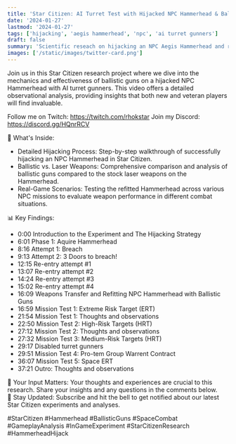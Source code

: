 ```yaml
---
title: 'Star Citizen: AI Turret Test with Hijacked NPC Hammerhead & Ballistics'
date: '2024-01-27'
lastmod: '2024-01-27'
tags: ['hijacking', 'aegis hammerhead', 'npc', 'ai turret gunners']
draft: false
summary: 'Scientific reseach on hijacking an NPC Aegis Hammerhead and refitted with ballistic guns for AI turrent gunner use and effectivness.'
images: ['/static/images/twitter-card.png']
---
```

Join us in this Star Citizen research project where we dive into the mechanics and effectiveness of ballistic guns on a hijacked NPC Hammerhead with AI turret gunners. This video offers a detailed observational analysis, providing insights that both new and veteran players will find invaluable.

Follow me on Twitch: https://twitch.com/rhokstar
Join my Discord: https://discord.gg/HQnrRCV

<YouTube id="amRrFXhgwAM"/>

🔬 What's Inside:

- Detailed Hijacking Process: Step-by-step walkthrough of successfully hijacking an NPC Hammerhead in Star Citizen.
- Ballistic vs. Laser Weapons: Comprehensive comparison and analysis of ballistic guns compared to the stock laser weapons on the Hammerhead.
- Real-Game Scenarios: Testing the refitted Hammerhead across various NPC missions to evaluate weapon performance in different combat situations.

📊 Key Findings:
- 0:00 Introduction to the Experiment and The Hijacking Strategy
- 6:01 Phase 1: Aquire Hammerhead
- 8:16 Attempt 1: Breach
- 9:13 Attempt 2: 3 Doors to breach!
- 12:15 Re-entry attempt #1
- 13:07 Re-entry attempt #2
- 14:24 Re-entry attempt #3
- 15:02 Re-entry attempt #4
- 16:09 Weapons Transfer and Refitting NPC Hammerhead with Ballistic Guns
- 16:59 Mission Test 1: Extreme Risk Target (ERT)
- 21:54 Mission Test 1: Thoughts and observations
- 22:50 Mission Test 2: High-Risk Targets (HRT)
- 27:12 Mission Test 2: Thoughts and observations
- 27:32 Mission Test 3: Medium-Risk Targets (HRT)
- 29:17 Disabled turret gunners
- 29:51 Mission Test 4: Pro-tem Group Warrent Contract
- 36:07 Mission Test 5: Space ERT
- 37:21 Outro: Thoughts and observations

🚀 Your Input Matters: Your thoughts and experiences are crucial to this research. Share your insights and any questions in the comments below.  
🔔 Stay Updated: Subscribe and hit the bell to get notified about our latest Star Citizen experiments and analyses.

#StarCitizen #Hammerhead #BallisticGuns #SpaceCombat #GameplayAnalysis #InGameExperiment #StarCitizenResearch #HammerheadHijack
